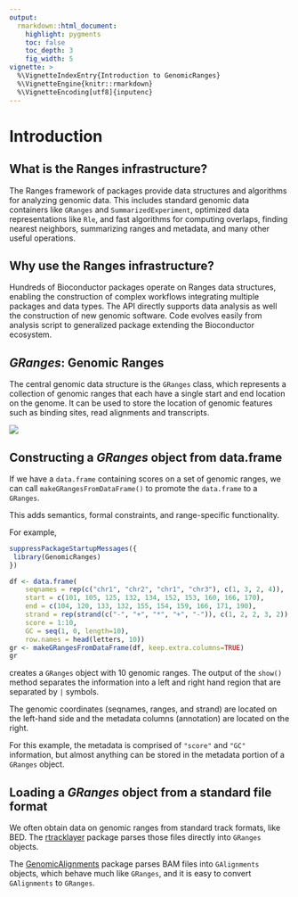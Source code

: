 ```yaml
---
output:
  rmarkdown::html_document:
    highlight: pygments
    toc: false
    toc_depth: 3
    fig_width: 5
vignette: >
  %\VignetteIndexEntry{Introduction to GenomicRanges}
  %\VignetteEngine{knitr::rmarkdown}
  %\VignetteEncoding[utf8]{inputenc}  
---
```


# Introduction

## What is the Ranges infrastructure?

The Ranges framework of packages provide data structures and
algorithms for analyzing genomic data. This includes standard genomic
data containers like `GRanges` and `SummarizedExperiment`, optimized data
representations like `Rle`, and fast algorithms for computing overlaps,
finding nearest neighbors, summarizing ranges and metadata, and many other 
useful operations.

## Why use the Ranges infrastructure?

Hundreds of Bioconductor packages operate on Ranges data structures,
enabling the construction of complex workflows integrating multiple
packages and data types. The API directly supports data analysis as
well the construction of new genomic software. Code evolves easily
from analysis script to generalized package extending the Bioconductor
ecosystem.

## *GRanges*: Genomic Ranges

The central genomic data structure is the `GRanges` class, 
which represents a collection of genomic ranges
that each have a single start and end location on the genome. It can be
used to store the location of genomic features such as binding
sites, read alignments and transcripts. 

![](files/GRanges_components.png)


## Constructing a *GRanges* object from data.frame

If we have a `data.frame` containing scores on a set of genomic
ranges, we can call `makeGRangesFromDataFrame()` to promote the
`data.frame` to a `GRanges`.

This adds semantics, formal constraints, and range-specific functionality. 

For example,

```r
suppressPackageStartupMessages({
 library(GenomicRanges)
})
```

```r
df <- data.frame(
    seqnames = rep(c("chr1", "chr2", "chr1", "chr3"), c(1, 3, 2, 4)),
    start = c(101, 105, 125, 132, 134, 152, 153, 160, 166, 170),
    end = c(104, 120, 133, 132, 155, 154, 159, 166, 171, 190),
    strand = rep(strand(c("-", "+", "*", "+", "-")), c(1, 2, 2, 3, 2)),
    score = 1:10,
    GC = seq(1, 0, length=10),
    row.names = head(letters, 10))
gr <- makeGRangesFromDataFrame(df, keep.extra.columns=TRUE)
gr
```

creates a `GRanges` object with 10 genomic ranges.
The output of the `show()` method separates the information into a left and right 
hand region that are separated by `|` symbols. 

The genomic coordinates (seqnames, ranges, and strand) are located on the 
left-hand side and the metadata columns (annotation) are located on the right. 

For this example, the metadata is comprised of `"score"` and `"GC"` information, 
but almost anything can be stored in the metadata portion of a `GRanges`
object.

## Loading a *GRanges* object from a standard file format

We often obtain data on genomic ranges from standard track formats, like BED. 
The 
[rtracklayer](http://bioconductor.org/packages/rtracklayer) 
package parses those files directly into `GRanges` objects. 

The 
[GenomicAlignments](http://bioconductor.org/packages/GenomicAlignments) 
package parses BAM files into `GAlignments` objects, which behave much like 
`GRanges`, and it is easy to convert `GAlignments` to `GRanges`. 
